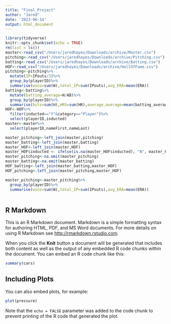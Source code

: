 ```yaml
---
title: "Final_Project"
author: "Jared"
date: '2023-06-14'
output: html_document
---
```


```r
library(tidyverse)
knitr::opts_chunk$set(echo = TRUE)
rm(list = ls())
master<-read_csv("/Users/jaredhayes/Downloads/archive/Master.csv")
pitching<-read_csv("/Users/jaredhayes/Downloads/archive/Pitching.csv")
batting<-read_csv("/Users/jaredhayes/Downloads/archive/Batting.csv")
HOF<-read_csv("/Users/jaredhayes/Downloads/archive/HallOfFame.csv")
pitching<-pitching%>%
  mutate(IP=IPouts/3)%>%
  group_by(playerID)%>%
  summarise(wins=sum(W),total_IP=sum(IPouts),avg_ERA=mean(ERA))
batting<-batting%>%
  mutate(batting_average=H/AB)%>%
  group_by(playerID)%>%
  summarise(hits=sum(H),HRS=sum(HR),average_average=mean(batting_average))
HOF<-HOF%>%
  filter(inducted=="Y"&category=="Player")%>%
  select(playerID,inducted)
master<-master%>%
  select(playerID,nameFirst,nameLast)
```


```r
 
master_pitching<-left_join(master,pitching)
master_batting<-left_join(master,batting)
master_HOF<-left_join(master,HOF)
master_HOF$inducted <- ifelse(is.na(master_HOF$inducted), "N", master_HOF$inducted)
master_pitching<-na.omit(master_pitching)
master_batting<-na.omit(master_batting)
HOF_batting<-left_join(master_batting,master_HOF)
HOF_pitching<-left_join(master_pitching,master_HOF)
```


```r
master_pitching<-master_pitching%>%
  group_by(playerID)%>%
  summarise(wins=sum(W),total_IP=sum(IPouts),avg_ERA=mean(ERA))
  
```

## R Markdown

This is an R Markdown document. Markdown is a simple formatting syntax for authoring HTML, PDF, and MS Word documents. For more details on using R Markdown see <http://rmarkdown.rstudio.com>.

When you click the **Knit** button a document will be generated that includes both content as well as the output of any embedded R code chunks within the document. You can embed an R code chunk like this:

```r
summary(cars)
```

## Including Plots

You can also embed plots, for example:

```r
plot(pressure)
```

Note that the `echo = FALSE` parameter was added to the code chunk to prevent printing of the R code that generated the plot.
